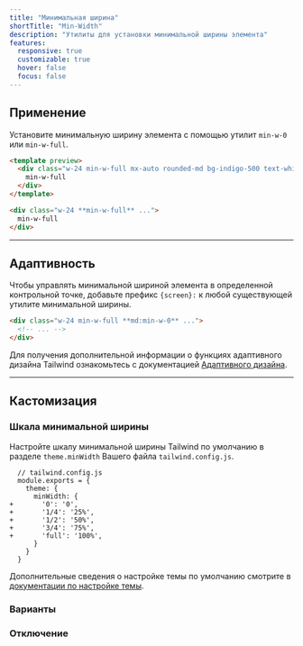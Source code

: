```yaml
---
title: "Минимальная ширина"
shortTitle: "Min-Width"
description: "Утилиты для установки минимальной ширины элемента"
features:
  responsive: true
  customizable: true
  hover: false
  focus: false
---
```




## Применение

Установите минимальную ширину элемента с помощью утилит `min-w-0` или `min-w-full`.

```html indigo
<template preview>
  <div class="w-24 min-w-full mx-auto rounded-md bg-indigo-500 text-white text-2xl font-extrabold flex items-center justify-center py-3">
    min-w-full
  </div>
</template>

<div class="w-24 **min-w-full** ...">
  min-w-full
</div>
```

---

## Адаптивность

Чтобы управлять минимальной шириной элемента в определенной контрольной точке, добавьте префикс `{screen}:` к любой существующей утилите минимальной ширины.

```html
<div class="w-24 min-w-full **md:min-w-0** ...">
  <!-- ... -->
</div>
```

Для получения дополнительной информации о функциях адаптивного дизайна Tailwind ознакомьтесь с документацией [Адаптивного дизайна](/docs/responsive-design).

---

## Кастомизация

### Шкала минимальной ширины

Настройте шкалу минимальной ширины Tailwind по умолчанию в разделе `theme.minWidth` Вашего файла `tailwind.config.js`.

```diff-js
  // tailwind.config.js
  module.exports = {
    theme: {
      minWidth: {
+       '0': '0',
+       '1/4': '25%',
+       '1/2': '50%',
+       '3/4': '75%',
+       'full': '100%',
      }
    }
  }
```

Дополнительные сведения о настройке темы по умолчанию смотрите в [документации по настройке темы](/docs/theme#customizing-the-default-theme).

### Варианты

<Variants plugin="minWidth" name="min-width" />

### Отключение

<Disabling plugin="minWidth" name="min-width" />

